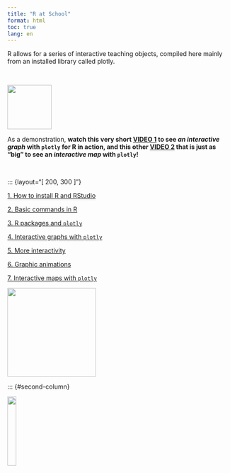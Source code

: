 ```yaml
---
title: "R at School"
format: html
toc: true
lang: en
---
```


| R allows for a series of interactive teaching objects, compiled here mainly from an installed library called plotly.
\

[![](rlogo_bg.png){width=100}](https://cran.r-project.org/)


| As a demonstration, **watch this very short [VIDEO 1](https://youtu.be/BstI7p3vZl4) to see *an interactive graph* with `plotly` for R in action, and this other [VIDEO 2](https://youtu.be/IuKYgL-Bu10) that is just as "big" to see an *interactive map* with `plotly`!**
\


::: {layout="[ 200, 300 ]"}

::: {#first-column}

[1. How to install R and RStudio](r_install_en.qmd)
\

[2. Basic commands in R](r_comandos_en.qmd)
\

[3. R packages and `plotly`](r_pacotes_en.qmd)
\

[4. Interactive graphs with `plotly`](r_plotly_en.qmd)
\

[5. More interactivity](r_maisinteract_en.qmd)
\

[6. Graphic animations](r_anim_en.qmd)
\

[7. Interactive maps with `plotly`](r_mapas_en.qmd)

[![](rstudio_logo_bg.png){width=200}](https://posit.co/download/rstudio-desktop/)

:::

::: {#second-column}

[![](vivifica.png){width="20%" fig-align="right"}](https://www.pimentacultural.com/livro/vivificando-conteudos/)
